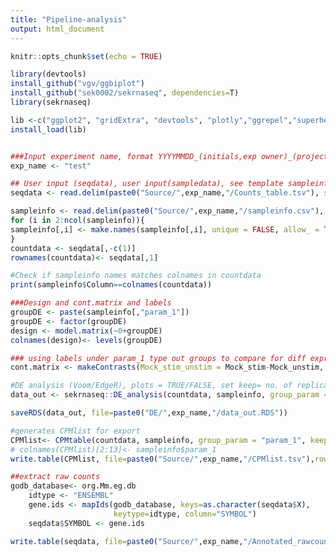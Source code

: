 ```yaml
---
title: "Pipeline-analysis"
output: html_document
---
```


```r
knitr::opts_chunk$set(echo = TRUE)

library(devtools)
install_github("vgv/ggbiplot")
install_github("sek0002/sekrnaseq", dependencies=T)
library(sekrnaseq)

lib <-c("ggplot2", "gridExtra", "devtools", "plotly","ggrepel","superheat","tidyverse",'viridis','data.table','heatmaply',"dplyr","ggbiplot", "DESeq2","superheat","edgeR","limma","Glimma","gplots","org.Mm.eg.db","RColorBrewer","fgsea","gridExtra","DEFormats","statmod","org.Hs.eg.db","pheatmap","edgeR","svglite","biomaRt","msigdbr","fgsea","clusterProfiler","enrichplot","DOSE","plyr","ggrastr","Rsamtools","rtracklayer","GenomicAlignments","bedr","Rsubread","GenomicFeatures","doParallel","BiocParallel", "GenomicAlignments","GenomicRanges","rtracklayer","ChIPQC","Rsamtools","Gviz","GenomicFeatures","RMariaDB","BiocParallel","tools","ChIPseeker","TxDb.Mmusculus.UCSC.mm10.knownGene","EnsDb.Mmusculus.v79","clusterProfiler","AnnotationDbi","org.Mm.eg.db","dplyr","diffloop","DiffBind","systemPipeR","plotly")
install_load(lib)


###Input experiment name, format YYYYMMDD_(initials,exp owner)_(projectID/name of experiment)_(special conditions/info). Avoid using spaces and any special characters aside from - and _. Place a folder with the same name, and move Source files to that folder.
exp_name <- "test"

```

```r

## User input (seqdata), user input(sampledata), see template sampleinfo for correct format
seqdata <- read.delim(paste0("Source/",exp_name,"/Counts_table.tsv"), sep="\t", na.strings = c("", "NA"))

sampleinfo <- read.delim(paste0("Source/",exp_name,"/sampleinfo.csv"), sep=",")
for (i in 2:ncol(sampleinfo)){
sampleinfo[,i] <- make.names(sampleinfo[,i], unique = FALSE, allow_ = TRUE)
}
countdata <- seqdata[,-c(1)]
rownames(countdata)<- seqdata[,1]

#Check if sampleinfo names matches colnames in countdata
print(sampleinfo$Column==colnames(countdata))

###Design and cont.matrix and labels
groupDE <- paste(sampleinfo[,"param_1"])
groupDE <- factor(groupDE)
design <- model.matrix(~0+groupDE)
colnames(design)<- levels(groupDE)

### using labels under param_1 type out groups to compare for diff expression, comparison= group1(+ve direction)-group2(-ve direction) ie. Mock_stim_unstim= Mock_stim-Mock_unstim 
cont.matrix <- makeContrasts(Mock_stim_unstim = Mock_stim-Mock_unstim, Irf1_stim_unstim = Irf1_stim-Irf1_unstim, Socs1_stim_unstim= Socs1_stim-Socs1_unstim, Irf1_Mock_stim=Irf1_stim-Mock_stim, Irf1_Mock_unstim=Irf1_unstim-Mock_unstim, Socs1_Mock_stim= Socs1_stim- Mock_stim, Socs1_Mock_unstim= Socs1_unstim-Mock_unstim, Irf1_Socs1_stim= Irf1_stim-Socs1_stim, Irf1_Socs1_unstim= Irf1_unstim-Socs1_unstim, levels=design)

#DE analysis (Voom/EdgeR), plots = TRUE/FALSE, set keep= no. of replicates, thresh= threshold to exclude for low CPM expression, species= human or mouse, genekeytype, "ensembl", "entrez"
data_out <- sekrnaseq::DE_analysis(countdata, sampleinfo, group_param = "param_1", keep = 2, thresh= 3, exp_name = exp_name, design= design, cont.matrix= cont.matrix, species = "mouse", genekeytype = "ensembl", archived = "FALSE", plots=F)

saveRDS(data_out, file=paste0("DE/",exp_name,"/data_out.RDS"))

#generates CPMlist for export
CPMlist<- CPMtable(countdata, sampleinfo, group_param = "param_1", keep = 2, thresh= 3, species = "mouse", genekeytype = "ensembl", archived = F)
# colnames(CPMlist)[2:13]<- sampleinfo$param_1
write.table(CPMlist, file=paste0("Source/",exp_name,"/CPMlist.tsv"),row.names = F, sep="\t" )

##extract raw counts
godb_database<- org.Mm.eg.db
    idtype <- "ENSEMBL"
    gene.ids <- mapIds(godb_database, keys=as.character(seqdata$X),
                       keytype=idtype, column="SYMBOL")
    seqdata$SYMBOL <- gene.ids

write.table(seqdata, file=paste0("Source/",exp_name,"/Annotated_rawcounts.tsv"),sep="\t", row.names=FALSE)

```